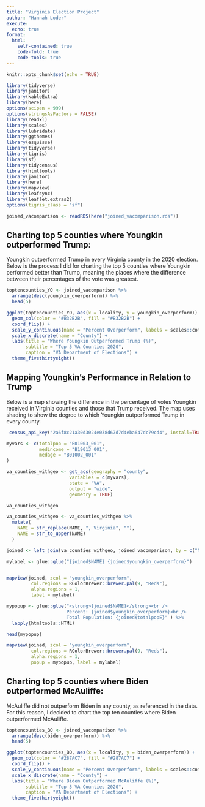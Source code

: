 ```yaml
---
title: "Virginia Election Project"
author: "Hannah Loder"
execute:
  echo: true
format:
  html:
    self-contained: true
    code-fold: true
    code-tools: true
---
```


```r
knitr::opts_chunk$set(echo = TRUE)

library(tidyverse)
library(janitor)
library(kableExtra)
library(here)
options(scipen = 999)
options(stringsAsFactors = FALSE)
library(readxl) 
library(scales)
library(lubridate)
library(ggthemes)
library(esquisse)
library(tidyverse)
library(tigris)
library(sf)
library(tidycensus)
library(htmltools)
library(janitor)
library(here)
library(mapview)
library(leafsync)
library(leaflet.extras2)
options(tigris_class = "sf")

joined_vacomparison <- readRDS(here("joined_vacomparison.rds"))

```

## Charting top 5 counties where Youngkin outperformed Trump:

Youngkin outperformed Trump in every Virginia county in the 2020 election. Below is the process I did for charting the top 5 counties where Youngkin performed better than Trump, meaning the places where the difference between their percentages of the vote was greatest.

```r
toptencounties_YO <- joined_vacomparison %>% 
  arrange(desc(youngkin_overperform)) %>% 
  head(5)
```

```r
ggplot(toptencounties_YO, aes(x = locality, y = youngkin_overperform)) +
  geom_col(color = "#B32B2B", fill = "#B32B2B") +
  coord_flip() +
  scale_y_continuous(name = "Percent Overperform", labels = scales::comma) +
  scale_x_discrete(name = "County") +
  labs(title = "Where Youngkin Outperformed Trump (%)", 
       subtitle = "Top 5 VA Counties 2020",
       caption = "VA Department of Elections") +
  theme_fivethirtyeight()
```

## Mapping Youngkin's Performance in Relation to Trump

Below is a map showing the difference in the percentage of votes Youngkin received in Virginia counties and those that Trump received. The map uses shading to show the degree to which Youngkin outperformed Trump in every county.

```r
 census_api_key("2a6f8c21a30d3024e038d67d7d4eba647dc79cd4", install=TRUE, overwrite=TRUE) 
```

```r
myvars <- c(totalpop = "B01003_001",
            medincome = "B19013_001",
            medage = "B01002_001"
)
```

```r
va_counties_withgeo <- get_acs(geography = "county",
                       variables = c(myvars),
                       state = "VA",
                       output = "wide",
                       geometry = TRUE)

va_counties_withgeo
```

```r
va_counties_withgeo <- va_counties_withgeo %>% 
  mutate(
    NAME = str_replace(NAME, ", Virginia", ""),
    NAME = str_to_upper(NAME)
  )
```

```r
joined <- left_join(va_counties_withgeo, joined_vacomparison, by = c("NAME" = "locality"))
```

```r

mylabel <- glue::glue("{joined$NAME} {joined$youngkin_overperform}")


mapview(joined, zcol = "youngkin_overperform", 
         col.regions = RColorBrewer::brewer.pal(9, "Reds"), 
         alpha.regions = 1,
         label = mylabel)

```

```r
mypopup <- glue::glue("<strong>{joined$NAME}</strong><br />
                      Percent: {joined$youngkin_overperform}<br />
                      Total Population: {joined$totalpopE}" ) %>% 
  lapply(htmltools::HTML)
```

```r
head(mypopup)
```

```r
mapview(joined, zcol = "youngkin_overperform", 
         col.regions = RColorBrewer::brewer.pal(9, "Reds"), 
         alpha.regions = 1,
         popup = mypopup, label = mylabel)
```

## Charting top 5 counties where Biden outperformed McAuliffe:

McAuliffe did not outperform Biden in any county, as referenced in the data. For this reason, I decided to chart the top ten counties where Biden outperformed McAuliffe.

```r
toptencounties_BO <- joined_vacomparison %>% 
  arrange(desc(biden_overperform)) %>% 
  head(5)
```

```r
ggplot(toptencounties_BO, aes(x = locality, y = biden_overperform)) +
  geom_col(color = "#287AC7", fill = "#287AC7") +
  coord_flip() +
  scale_y_continuous(name = "Percent Overperform", labels = scales::comma) +
  scale_x_discrete(name = "County") +
  labs(title = "Where Biden Outperformed McAuliffe (%)", 
       subtitle = "Top 5 VA Counties 2020",
       caption = "VA Department of Elections") +
  theme_fivethirtyeight()
```
